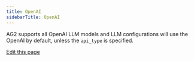 ```yaml
---
title: OpenAI
sidebarTitle: OpenAI
---
```


AG2 supports all OpenAI LLM models and LLM configurations will use the OpenAI by default, unless the `api_type` is specified.

<div className="edit-url-container">
    <a className="edit-url" href="https://github.com/ag2ai/ag2/edit/main/website/docs/user-guide/models/openai.mdx" target='_blank'><Icon icon="pen" iconType="solid" size="13px"/> Edit this page</a>
</div>
